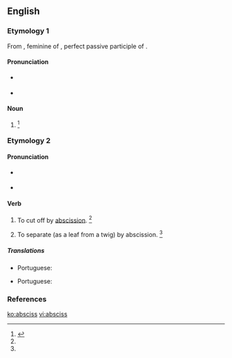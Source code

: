 ==English==

===Etymology 1===
From {{etyl|la|en}} {{term|abscissa|lang=la}}, feminine of {{term|abscissus|lang=la}}, perfect passive participle of {{m|la|abscindō||cut asunder}}.

====Pronunciation====
* {{a|RP}} {{IPA|/ˈæb.sɪs/|lang=en}}
* {{a|US}} {{IPA|/ˈæb.sɪs/|lang=en}}

====Noun====
{{en-noun|es}}

# {{alternate form of |abscissa|lang=en}}{{defdate|First attested in the late 17<sup>th</sup> century.}}<ref name=SOED>{{R:SOED5|page=8}}</ref>

===Etymology 2===
{{back-form|abscission|lang=en}}

====Pronunciation====
* {{a|RP}} {{IPA|/əbˈsɪs/|lang=en}}
* {{a|US}} {{IPA|/æbˈsɪs/|lang=en}}
{{rfap|UK|UK|lang=en}}

====Verb====
{{en-verb|es}}

# {{context|transitive|lang=en}} To cut off by [[abscission]]. {{defdate|First attested in the mid 19<sup>th</sup> century.}}<ref name=SOED/>
# {{context|intransitive|lang=en}} To separate (as a leaf from a twig) by abscission. {{defdate|First attested in the mid 19<sup>th</sup> century.}}<ref name=SOED/>

=====Translations=====
{{trans-top|to cut off by abscission}}
* Portuguese: {{t|pt|abscindir}}
{{trans-mid}}
{{trans-bottom}}

{{trans-top|to separate by abscission}}
* Portuguese: {{t|pt|abscindir}}
{{trans-mid}}
{{trans-bottom}}

===References===
<references/>

[[ko:absciss]]
[[vi:absciss]]